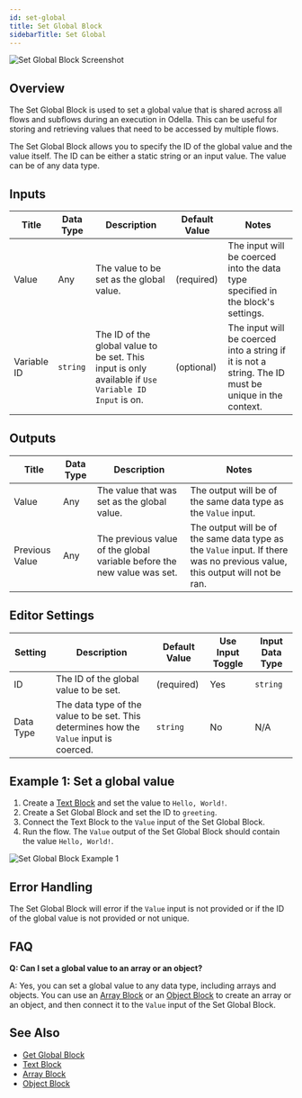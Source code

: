 ```yaml
---
id: set-global
title: Set Global Block
sidebarTitle: Set Global
---
```


 

![Set Global Block Screenshot](./assets/set-global-block.png)

## Overview

The Set Global Block is used to set a global value that is shared across all flows and subflows during an execution in Odella. This can be useful for storing and retrieving values that need to be accessed by multiple flows.

The Set Global Block allows you to specify the ID of the global value and the value itself. The ID can be either a static string or an input value. The value can be of any data type.

<Tabs>

<Tab title="Inputs">

## Inputs

| Title       | Data Type | Description                                                                                          | Default Value | Notes                                                                                                |
| ----------- | --------- | ---------------------------------------------------------------------------------------------------- | ------------- | ---------------------------------------------------------------------------------------------------- |
| Value       | Any       | The value to be set as the global value.                                                             | (required)    | The input will be coerced into the data type specified in the block's settings.                       |
| Variable ID | `string`  | The ID of the global value to be set. This input is only available if `Use Variable ID Input` is on. | (optional)    | The input will be coerced into a string if it is not a string. The ID must be unique in the context. |

</Tab>

<Tab title="Outputs">

## Outputs

| Title          | Data Type | Description                                                             | Notes                                                                                                                       |
| -------------- | --------- | ----------------------------------------------------------------------- | --------------------------------------------------------------------------------------------------------------------------- |
| Value          | Any       | The value that was set as the global value.                             | The output will be of the same data type as the `Value` input.                                                              |
| Previous Value | Any       | The previous value of the global variable before the new value was set. | The output will be of the same data type as the `Value` input. If there was no previous value, this output will not be ran. |

</Tab>

<Tab title="Editor Settings">

## Editor Settings

| Setting   | Description                                                                             | Default Value | Use Input Toggle | Input Data Type |
| --------- | --------------------------------------------------------------------------------------- | ------------- | ---------------- | --------------- |
| ID        | The ID of the global value to be set.                                                   | (required)    | Yes              | `string`        |
| Data Type | The data type of the value to be set. This determines how the `Value` input is coerced. | `string`      | No               | N/A             |

</Tab>

</Tabs>

## Example 1: Set a global value

1. Create a [Text Block](./text.mdx) and set the value to `Hello, World!`.
2. Create a Set Global Block and set the ID to `greeting`.
3. Connect the Text Block to the `Value` input of the Set Global Block.
4. Run the flow. The `Value` output of the Set Global Block should contain the value `Hello, World!`.

![Set Global Block Example 1](./assets/set-global-block-example-01.png)

## Error Handling

The Set Global Block will error if the `Value` input is not provided or if the ID of the global value is not provided or not unique.

## FAQ

**Q: Can I set a global value to an array or an object?**

A: Yes, you can set a global value to any data type, including arrays and objects. You can use an [Array Block](./array.mdx) or an [Object Block](./object.mdx) to create an array or an object, and then connect it to the `Value` input of the Set Global Block.

## See Also

- [Get Global Block](./get-global.mdx)
- [Text Block](./text.mdx)
- [Array Block](./array.mdx)
- [Object Block](./object.mdx)
